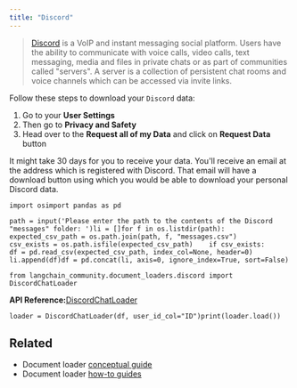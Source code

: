 ```yaml
---
title: "Discord"
---
```


> [Discord](https://discord.com/) is a VoIP and instant messaging social platform. Users have the ability to communicate with voice calls, video calls, text messaging, media and files in private chats or as part of communities called "servers". A server is a collection of persistent chat rooms and voice channels which can be accessed via invite links.

Follow these steps to download your `Discord` data:

1. Go to your **User Settings**
2. Then go to **Privacy and Safety**
3. Head over to the **Request all of my Data** and click on **Request Data** button

It might take 30 days for you to receive your data. You'll receive an email at the address which is registered with Discord. That email will have a download button using which you would be able to download your personal Discord data.

```
import osimport pandas as pd
```

```
path = input('Please enter the path to the contents of the Discord "messages" folder: ')li = []for f in os.listdir(path):    expected_csv_path = os.path.join(path, f, "messages.csv")    csv_exists = os.path.isfile(expected_csv_path)    if csv_exists:        df = pd.read_csv(expected_csv_path, index_col=None, header=0)        li.append(df)df = pd.concat(li, axis=0, ignore_index=True, sort=False)
```

```
from langchain_community.document_loaders.discord import DiscordChatLoader
```

**API Reference:**[DiscordChatLoader](https://python.langchain.com/api_reference/community/document_loaders/langchain_community.document_loaders.discord.DiscordChatLoader.html)

```
loader = DiscordChatLoader(df, user_id_col="ID")print(loader.load())
```

## Related

* Document loader [conceptual guide](/src/oss/concepts/document_loaders)
* Document loader [how-to guides](/src/oss/how_to/#document-loaders)
